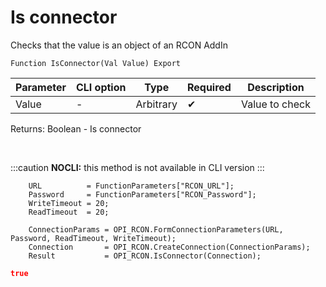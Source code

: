﻿---
sidebar_position: 4
description: Is connector  and other functions to work with RCON in the Open Integration Package, a free open-source integration library for 1C:Enterprise 8, OneScript and CLI
keywords: [1C, 1С, 1С:Enterprise, 1С:Enterprise 8.3, API, Integration, Services, Exchange, OneScript, CLI, RCON]
---


# Is connector 
 Checks that the value is an object of an RCON AddIn



`Function IsConnector(Val Value) Export`

  | Parameter | CLI option | Type | Required | Description |
  |-|-|-|-|-|
  | Value | - | Arbitrary | &#x2714; | Value to check |

  
  Returns:  Boolean - Is connector

<br/>


:::caution
**NOCLI:** this method is not available in CLI version
:::
<br/>


```bsl title="1C:Enterprise/OneScript code example"
    URL          = FunctionParameters["RCON_URL"];
    Password     = FunctionParameters["RCON_Password"];
    WriteTimeout = 20;
    ReadTimeout  = 20;

    ConnectionParams = OPI_RCON.FormConnectionParameters(URL, Password, ReadTimeout, WriteTimeout);
    Connection       = OPI_RCON.CreateConnection(ConnectionParams);
    Result           = OPI_RCON.IsConnector(Connection);
```
 



```json title="Result"
true
```

